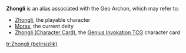 {{Disambiguation}}
'''Zhongli''' is an alias associated with the Geo Archon, which may refer to:
*[[Zhongli]], the playable character
*[[Morax]], the current deity
*[[Zhongli (Character Card)]], the [[Genius Invokation TCG]] character card

[[tr:Zhongli (belirsizlik)]]